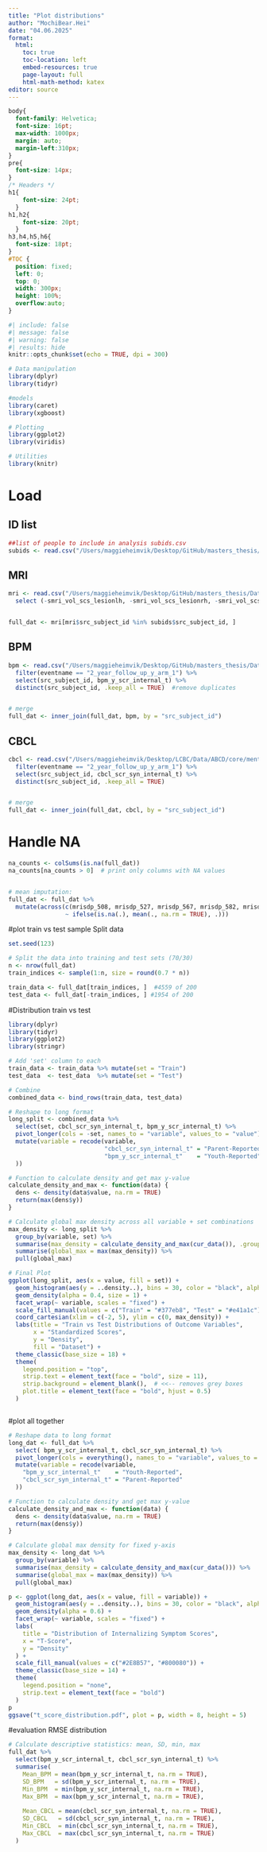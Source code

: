 ```yaml
---
title: "Plot distributions"
author: "MochiBear.Hei"
date: "04.06.2025"
format:
  html:
    toc: true
    toc-location: left
    embed-resources: true
    page-layout: full
    html-math-method: katex
editor: source
---
```


```css
body{
  font-family: Helvetica;
  font-size: 16pt;
  max-width: 1000px;
  margin: auto;
  margin-left:310px;
}
pre{
  font-size: 14px;
}
/* Headers */
h1{
    font-size: 24pt;
  }
h1,h2{
    font-size: 20pt;
  }
h3,h4,h5,h6{
  font-size: 18pt;
}
#TOC {
  position: fixed;
  left: 0;
  top: 0;
  width: 300px;
  height: 100%;
  overflow:auto;
}
```

```r
#| include: false
#| message: false
#| warning: false
#| results: hide
knitr::opts_chunk$set(echo = TRUE, dpi = 300)

# Data manipulation
library(dplyr)
library(tidyr)

#models
library(caret)
library(xgboost)

# Plotting
library(ggplot2)
library(viridis)      

# Utilities
library(knitr)


```

# Load
## ID list
```r
##list of people to include in analysis subids.csv
subids <- read.csv("/Users/maggieheimvik/Desktop/GitHub/masters_thesis/Data/ocd/subids.csv") 
```

## MRI
```r
mri <- read.csv("/Users/maggieheimvik/Desktop/GitHub/masters_thesis/Data/ocd/mri.csv") %>%
  select (-smri_vol_scs_lesionlh, -smri_vol_scs_lesionrh, -smri_vol_scs_intracranialv) #removed these columns because they have 4897 NA each; should i remove , mrisdp_604 total cortical volume?


full_dat <- mri[mri$src_subject_id %in% subids$src_subject_id, ]
```

## BPM
```r
bpm <- read.csv("/Users/maggieheimvik/Desktop/GitHub/masters_thesis/Data/core/mental-health/mh_y_bpm.csv") %>%
  filter(eventname == "2_year_follow_up_y_arm_1") %>%
  select(src_subject_id, bpm_y_scr_internal_t) %>%
  distinct(src_subject_id, .keep_all = TRUE)  #remove duplicates


# merge
full_dat <- inner_join(full_dat, bpm, by = "src_subject_id")
```
## CBCL
```r
cbcl <- read.csv("/Users/maggieheimvik/Desktop/LCBC/Data/ABCD/core/mental-health/mh_p_cbcl.csv") %>%
  filter(eventname == "2_year_follow_up_y_arm_1") %>%
  select(src_subject_id, cbcl_scr_syn_internal_t) %>%
  distinct(src_subject_id, .keep_all = TRUE) 


# merge
full_dat <- inner_join(full_dat, cbcl, by = "src_subject_id")
```

# Handle NA
```r
na_counts <- colSums(is.na(full_dat))
na_counts[na_counts > 0]  # print only columns with NA values


# mean imputation: 
full_dat <- full_dat %>%
  mutate(across(c(mrisdp_508, mrisdp_527, mrisdp_567, mrisdp_582, mrisdp_601, mrisdp_602, mrisdp_603, mrisdp_604),
                ~ ifelse(is.na(.), mean(., na.rm = TRUE), .)))

```

#plot train vs test sample
Split data
```r
set.seed(123)  

# Split the data into training and test sets (70/30)
n <- nrow(full_dat)
train_indices <- sample(1:n, size = round(0.7 * n))

train_data <- full_dat[train_indices, ]  #4559 of 200
test_data <- full_dat[-train_indices, ] #1954 of 200
```


#Distribution train vs test
```r

library(dplyr)
library(tidyr)
library(ggplot2)
library(stringr)

# Add 'set' column to each
train_data <- train_data %>% mutate(set = "Train")
test_data  <- test_data  %>% mutate(set = "Test")

# Combine
combined_data <- bind_rows(train_data, test_data)

# Reshape to long format
long_split <- combined_data %>%
  select(set, cbcl_scr_syn_internal_t, bpm_y_scr_internal_t) %>%
  pivot_longer(cols = -set, names_to = "variable", values_to = "value") %>%
  mutate(variable = recode(variable,
                           "cbcl_scr_syn_internal_t" = "Parent-Reported",
                           "bpm_y_scr_internal_t"    = "Youth-Reported"
  ))

# Function to calculate density and get max y-value
calculate_density_and_max <- function(data) {
  dens <- density(data$value, na.rm = TRUE)
  return(max(dens$y))
}

# Calculate global max density across all variable + set combinations
max_density <- long_split %>%
  group_by(variable, set) %>%
  summarise(max_density = calculate_density_and_max(cur_data()), .groups = "drop") %>%
  summarise(global_max = max(max_density)) %>%
  pull(global_max)

# Final Plot
ggplot(long_split, aes(x = value, fill = set)) +
  geom_histogram(aes(y = ..density..), bins = 30, color = "black", alpha = 0.3, position = "identity") +
  geom_density(alpha = 0.4, size = 1) +
  facet_wrap(~ variable, scales = "fixed") +
  scale_fill_manual(values = c("Train" = "#377eb8", "Test" = "#e41a1c")) +
  coord_cartesian(xlim = c(-2, 5), ylim = c(0, max_density)) +
  labs(title = "Train vs Test Distributions of Outcome Variables",
       x = "Standardized Scores",
       y = "Density",
       fill = "Dataset") +
  theme_classic(base_size = 18) +
  theme(
    legend.position = "top",
    strip.text = element_text(face = "bold", size = 11),
    strip.background = element_blank(),  # <<-- removes grey boxes
    plot.title = element_text(face = "bold", hjust = 0.5)
  )



```

#plot all together
```r

# Reshape data to long format
long_dat <- full_dat %>%
  select( bpm_y_scr_internal_t, cbcl_scr_syn_internal_t) %>%
  pivot_longer(cols = everything(), names_to = "variable", values_to = "value") %>%
  mutate(variable = recode(variable,
    "bpm_y_scr_internal_t"    = "Youth-Reported",
    "cbcl_scr_syn_internal_t" = "Parent-Reported"
  ))

# Function to calculate density and get max y-value
calculate_density_and_max <- function(data) {
  dens <- density(data$value, na.rm = TRUE)
  return(max(dens$y))
}

# Calculate global max density for fixed y-axis
max_density <- long_dat %>%
  group_by(variable) %>%
  summarise(max_density = calculate_density_and_max(cur_data())) %>%
  summarise(global_max = max(max_density)) %>%
  pull(global_max)

p <- ggplot(long_dat, aes(x = value, fill = variable)) +
  geom_histogram(aes(y = ..density..), bins = 30, color = "black", alpha = 0.3) +
  geom_density(alpha = 0.6) +
  facet_wrap(~ variable, scales = "fixed") +
  labs(
    title = "Distribution of Internalizing Symptom Scores",
    x = "T-Score",
    y = "Density"
  ) +
  scale_fill_manual(values = c("#2E8B57", "#800080")) +
  theme_classic(base_size = 14) +
  theme(
    legend.position = "none",
    strip.text = element_text(face = "bold")
  )
p
ggsave("t_score_distribution.pdf", plot = p, width = 8, height = 5)


```


#evaluation RMSE distribution
```r
# Calculate descriptive statistics: mean, SD, min, max
full_dat %>%
  select(bpm_y_scr_internal_t, cbcl_scr_syn_internal_t) %>%
  summarise(
    Mean_BPM = mean(bpm_y_scr_internal_t, na.rm = TRUE),
    SD_BPM   = sd(bpm_y_scr_internal_t, na.rm = TRUE),
    Min_BPM  = min(bpm_y_scr_internal_t, na.rm = TRUE),
    Max_BPM  = max(bpm_y_scr_internal_t, na.rm = TRUE),
    
    Mean_CBCL = mean(cbcl_scr_syn_internal_t, na.rm = TRUE),
    SD_CBCL   = sd(cbcl_scr_syn_internal_t, na.rm = TRUE),
    Min_CBCL  = min(cbcl_scr_syn_internal_t, na.rm = TRUE),
    Max_CBCL  = max(cbcl_scr_syn_internal_t, na.rm = TRUE)
  )

```

```r


```

```r


```

```r


```

```r


```

```r


```

```r


```

```r


```

```r


```

```r


```

```r


```

```r


```
